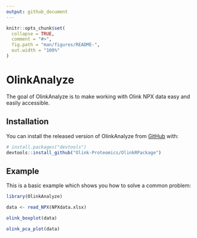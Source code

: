 ```yaml
---
output: github_document
---
```


<!-- README.md is generated from README.Rmd. Please edit that file -->

```r
knitr::opts_chunk$set(
  collapse = TRUE,
  comment = "#>",
  fig.path = "man/figures/README-",
  out.width = "100%"
)
```

# OlinkAnalyze

<!-- badges: start -->
<!-- badges: end -->

The goal of OlinkAnalyze is to make working with Olink NPX data easy and easily accessible.

## Installation

You can install the released version of OlinkAnalyze from [GitHub](https://github.com/) with:

``` r
# install.packages("devtools")
devtools::install_github("Olink-Proteomics/OlinkRPackage")
```
## Example

This is a basic example which shows you how to solve a common problem:

```r
library(OlinkAnalyze)

data <- read_NPX(NPXdata.xlsx)

olink_boxplot(data)

olink_pca_plot(data)
```
